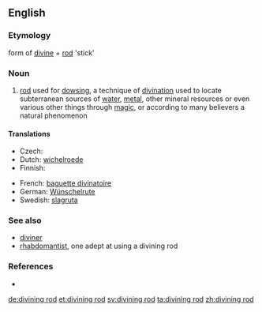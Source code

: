 {{wikipedia}}
==English==

===Etymology===
form of [[divine]] + [[rod]] 'stick'

===Noun===
{{en-noun}}

# [[rod]] used for [[dowsing]], a technique of [[divination]] used to locate subterranean sources of [[water]], [[metal]], other mineral resources or even various other things through [[magic]], or according to many believers a natural phenomenon

====Translations====
{{trans-top|rod used for dowsing}}
* Czech: {{t+|cs|virgule|f}}
* Dutch: [[wichelroede]]
* Finnish: {{t-|fi|taikavarpu}}
{{trans-mid}}
* French: [[baguette divinatoire]] {{f}}
* German: [[Wünschelrute]]
* Swedish: [[slagruta]]
{{trans-bottom}}

===See also===
* [[diviner]]
* [[rhabdomantist]], one adept at using a divining rod

===References===
* {{R:Websters}}

[[de:divining rod]]
[[et:divining rod]]
[[sv:divining rod]]
[[ta:divining rod]]
[[zh:divining rod]]